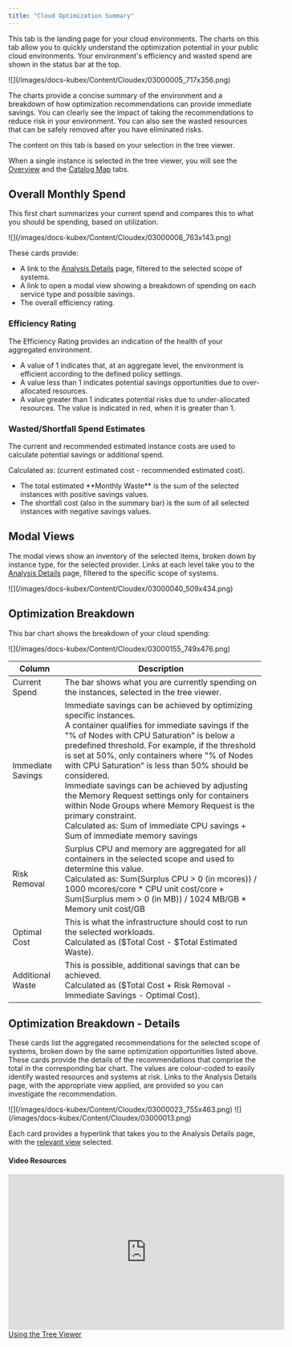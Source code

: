 ```yaml
---
title: "Cloud Optimization Summary"
---
```


This tab is the landing page for your cloud environments. The charts on this tab allow you to quickly understand the optimization potential in your public cloud environments. Your environment's efficiency and wasted spend are shown in the status bar at the top.


<Frame caption="Figure: Locating the Summary Tab">
![](/images/docs-kubex/Content/Cloudex/03000005_717x356.png)
</Frame>


The charts provide a concise summary of the environment and a breakdown of how optimization recommendations can provide immediate savings. You can clearly see the impact of taking the recommendations to reduce risk in your environment. You can also see the wasted resources that can be safely removed after you have eliminated risks.

The content on this tab is based on your selection in the tree viewer.

When a single instance is selected in the tree viewer, you will see the [Overview](/docs-kubex/Content/Cloudex/Overview_Tab-Cloud) and the [Catalog Map](/docs-kubex/Content/Cloudex/Catalog_Map_Tab) tabs.

## Overall Monthly Spend

This first chart summarizes your current spend and compares this to what you should be spending, based on utilization.


<Frame caption="Figure: Current Monthly Spend and Monthly Waste">
![](/images/docs-kubex/Content/Cloudex/03000006_763x143.png)
</Frame>


These cards provide:


<ul>
  <li>
    A link to the <a href="/docs-kubex/Content/Cloudex/AI_Analysis_Details_Table-Cloud">
    Analysis Details</a> page, filtered to the selected scope of systems.
  </li>
  <li>A link to open a modal view showing a breakdown of spending on each service type and possible savings.</li>
  <li>The overall efficiency rating.</li>
</ul>



### Efficiency Rating

The Efficiency Rating provides an indication of the health of your aggregated environment.


<ul>
  <li>A value of 1 indicates that, at an aggregate level, the environment is efficient according to the defined policy settings.</li>
  <li>A value less than 1 indicates potential savings opportunities due to over-allocated resources.</li>
  <li>A value greater than 1 indicates potential risks due to under-allocated resources. The value is indicated in red, when it is greater than 1.</li>
</ul>



### Wasted/Shortfall Spend Estimates

The current and recommended estimated instance costs are used to calculate potential savings or additional spend.

Calculated as: (current estimated cost - recommended estimated cost).


<ul>
  <li>The total estimated **Monthly Waste** is the sum of the selected instances with positive savings values.</li>
  <li>The shortfall cost (also in the summary bar) is the sum of all selected instances with negative savings values.</li>
</ul>



## Modal Views

The modal views show an inventory of the selected items, broken down by instance type, for the selected provider.
Links at each level take you to the [Analysis Details](/docs-kubex/Content/Cloudex/AI_Analysis_Details_Table-Cloud) page, filtered to the specific scope of systems.


<Frame caption="Figure: Modal View">
![](/images/docs-kubex/Content/Cloudex/03000040_509x434.png)
</Frame>



## Optimization Breakdown

This bar chart shows the breakdown of your cloud spending: 


<Frame caption="Figure: Optimization Breakdown">
![](/images/docs-kubex/Content/Cloudex/03000155_749x476.png)
</Frame>





<Accordion title="Table: Optimization Breakdown Table">
<table style={{ width: "100%", borderCollapse: "collapse" }}>
  <colgroup>
    <col style={{ width: "20%" }} />
    <col style={{ width: "80%" }} />
  </colgroup>
  <thead>
    <tr>
      <th style={{ verticalAlign: "middle" }}>Column</th>
      <th style={{ verticalAlign: "middle" }}>Description</th>
    </tr>
  </thead>
  <tbody>
    <tr>
      <td style={{ verticalAlign: "middle" }}>Current Spend</td>
      <td style={{ verticalAlign: "middle" }}>
        The bar shows what you are currently spending on the instances, selected in the tree viewer.
      </td>
    </tr>
    <tr>
      <td style={{ verticalAlign: "middle" }}>Immediate Savings</td>
      <td style={{ verticalAlign: "middle" }}>
        Immediate savings can be achieved by optimizing specific instances.
        <br />
        A container qualifies for immediate savings if the "% of Nodes with CPU Saturation" is below a predefined threshold. For example, if the threshold is set at 50%, only containers where "% of Nodes with CPU Saturation" is less than 50% should be considered.
        <br />
        Immediate savings can be achieved by adjusting the Memory Request settings only for containers within Node Groups where Memory Request is the primary constraint.
        <br />
        Calculated as: Sum of immediate CPU savings + Sum of immediate memory savings
      </td>
    </tr>
    <tr>
      <td style={{ verticalAlign: "middle" }}>Risk Removal</td>
      <td style={{ verticalAlign: "middle" }}>
        Surplus CPU and memory are aggregated for all containers in the selected scope and used to determine this value.
        <br />
        Calculated as: Sum(Surplus CPU > 0 (in mcores)) / 1000 mcores/core * CPU unit cost/core + Sum(Surplus mem > 0 (in MB)) / 1024 MB/GB * Memory unit cost/GB
      </td>
    </tr>
    <tr>
      <td style={{ verticalAlign: "middle" }}>Optimal Cost</td>
      <td style={{ verticalAlign: "middle" }}>
        This is what the infrastructure should cost to run the selected workloads.
        <br />
        Calculated as ($Total Cost - $Total Estimated Waste).
      </td>
    </tr>
    <tr>
      <td style={{ verticalAlign: "middle" }}>Additional Waste</td>
      <td style={{ verticalAlign: "middle" }}>
        This is possible, additional savings that can be achieved.
        <br />
        Calculated as ($Total Cost + Risk Removal - Immediate Savings - Optimal Cost).
      </td>
    </tr>
  </tbody>
</table>

</Accordion>




## Optimization Breakdown - Details

These cards list the aggregated recommendations for the selected scope of systems, broken down by the same optimization opportunities listed above. These cards provide the details of the recommendations that comprise the total in the corresponding bar chart.
The values are colour-coded to easily identify wasted resources and systems at risk.
Links to the Analysis Details page, with the appropriate view applied, are provided so you can investigate the recommendation.


<Frame caption="Figure: Optimization Breakdown - Aggregated Recommendations">
![](/images/docs-kubex/Content/Cloudex/03000023_755x463.png)
</Frame>


<Frame caption="Figure: Optimization Breakdown - Hyperlinks and Status">
![](/images/docs-kubex/Content/Cloudex/03000013.png)
</Frame>

Each card provides a hyperlink that takes you to the Analysis Details page, with the [relevant view](/docs-kubex/Content/Kubex/AI_Analysis_Details_Table#pre-cfg-views) selected.

#### Video Resources
<AccordionGroup>
<Accordion title="Using the Tree Viewer">
<iframe frameborder="0" height="310" src="https://player.vimeo.com/video/1038945637?title=0&amp;byline=0&amp;portrait=0&amp;badge=0&amp;autopause=0&amp;player_id=0&amp;app_id=58479" width="550"></iframe>
<a href="https://player.vimeo.com/video/1038945637?title=0&amp;byline=0&amp;portrait=0&amp;badge=0&amp;autopause=0&amp;player_id=0&amp;app_id=58479" target='_blank'>Using the Tree Viewer</a>
</Accordion>

</AccordionGroup>